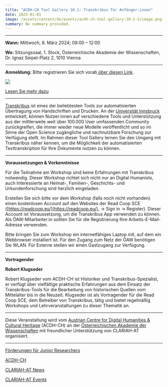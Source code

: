 ```yaml
---
title: "ACDH-CH Tool Gallery 10.1: Transkribus für Anfänger:innen"
date: 2025-01-01
image: /assets/content/de/events/acdh-ch-tool-gallery-10-1-2/image.png
summary: No summary provided.
---
```


***

**Wann:** Mittwoch, 6. März 2024; 09:00 – 12:00

**Wo:** Sitzungssaal, 1. Stock, Österreichische Akademie der Wissenschaften, Dr. Ignaz Seipel-Platz 2, 1010 Vienna

***

**Anmeldung:** Bitte registrieren Sie sich vorab[ über diesen Link](https://www.oeaw.ac.at/acdh/events/registration/acdh-ch-tool-gallery).

![](/assets/content/de/events/acdh-ch-tool-gallery-10-1-2/Funding-Transkribus-DE-final-V2.0-1-1024x576.png)

[Lesen Sie mehr dazu](https://clariah.at/de/forderungen-fur-jungwissenschaftlerinnen/)

***

[Transkribus](https://readcoop.eu/de/transkribus/) ist eines der beliebtesten Tools zur automatisierten Übertragung von Handschriften und Drucken. An der [Universität Innsbruck](https://clariah.at/consortium-university-of-innsbruck/) entwickelt, können Nutzer:innen auf verschiedene Tools und Unterstützung aus der mittlerweile weit über 100.000 User umfassenden Community zurückgreifen, die immer wieder neue Modelle veröffentlicht und so im Sinne der Open Science zugängliche und nachnutzbare Forschung zur Verfügung stellt. Im Rahmen dieser Tool Gallery lernen Sie den Umgang mit Transkribus näher kennen, um die Möglichkeit der automatisierten Texttranskription für Ihre Dokumente nutzen zu können.

***

**Voraussetzungen & Vorkenntnisse**

Für die Teilnahme am Workshop sind keine Erfahrungen mit Transkribus notwendig. Dieser Workshop richtet sich nicht nur an Digital Humanists, auch Interessierte an Heimat-, Familien-, Geschichts- und Urkundenforschung sind herzlich eingeladen.

Erstellen Sie sich bitte vor dem Workshop (falls noch nicht vorhanden) einen kostenlosen Account auf den Websites der Read Coop SCE ([https://readcoop.eu/](https://readcoop.eu/), -> Sign in -> Register). Dieser Account ist Voraussetzung, um die Transkribus App verwenden zu können. Als ÖAW-Mitarbeiter:in sollten Sie für die Registrierung Ihre Arbeits-E-Mail-Adresse verwenden.

Bitte bringen Sie zum Workshop ein internetfähiges Laptop mit, auf dem ein Webbrowser installiert ist. Für den Zugang zum Netz der ÖAW benötigen Sie WLAN. Für Externe stellen wir einen Gastzugang zur Verfügung.

***

**Vortragender**

**Robert Klugseder**

Robert Klugseder vom ACDH-CH ist Historiker und Transkribus-Spezialist, er verfügt über vielfältige praktische Erfahrungen aus dem Einsatz der Transkribus-Tools für die Bearbeitung von historischen Quellen vom Mittelalter bis in die Neuzeit. Klugseder ist als Vortragender für die Read Coop SCE, dem Betreiber von Transkribus, tätig und bietet regelmäßig Workshops und Lehrveranstaltungen zu dieser Thematik an.

***

Diese Veranstaltung wird vom [Austrian Centre for Digital Humanities & Cultural Heritage](https://www.oeaw.ac.at/acdh/events/event-series/acdh-ch-tool-gallery-101) (ACDH-CH) an der [Österreichischen Akademie der Wissenschaften](https://clariah.at/consortium-austrian-academy-of-sciences/) mit freundlicher Unterstützung von CLARIAH-AT organisiert.

***

[Förderungen für Junior Researchers](https://clariah.at/de/forderungen-fur-jungwissenschaftlerinnen/)

[ACDH-CH](https://www.oeaw.ac.at/acdh/)

[CLARIAH-AT News](https://clariah.at/de/aktuelles/)

[CLARIAH-AT Events](https://clariah.at/de/veranstaltungen/)
